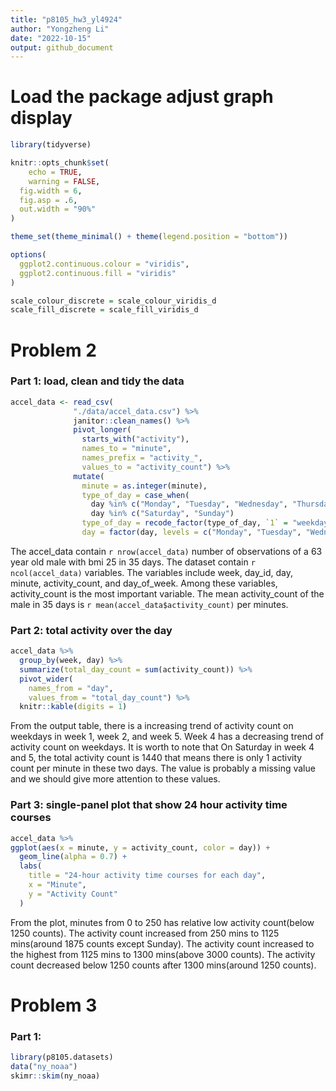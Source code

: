 ```yaml
---
title: "p8105_hw3_yl4924"
author: "Yongzheng Li"
date: "2022-10-15"
output: github_document
---
```


# Load the package adjust graph display
```r
library(tidyverse)

knitr::opts_chunk$set(
	echo = TRUE,
	warning = FALSE,
  fig.width = 6,
  fig.asp = .6,
  out.width = "90%"
)

theme_set(theme_minimal() + theme(legend.position = "bottom"))

options(
  ggplot2.continuous.colour = "viridis",
  ggplot2.continuous.fill = "viridis"
)

scale_colour_discrete = scale_colour_viridis_d
scale_fill_discrete = scale_fill_viridis_d
```

# Problem 2

### Part 1: load, clean and tidy the data
```r
accel_data <- read_csv(
              "./data/accel_data.csv") %>% 
              janitor::clean_names() %>% 
              pivot_longer(
                starts_with("activity"),
                names_to = "minute",
                names_prefix = "activity_",
                values_to = "activity_count") %>% 
              mutate(
                minute = as.integer(minute),
                type_of_day = case_when(
                  day %in% c("Monday", "Tuesday", "Wednesday", "Thursday", "Friday") ~ 1,
                  day %in% c("Saturday", "Sunday")                                   ~ 2),
                type_of_day = recode_factor(type_of_day, `1` = "weekday", `2` = "weekend"),
                day = factor(day, levels = c("Monday", "Tuesday", "Wednesday", "Thursday", "Friday","Saturday", "Sunday")))
```

The accel_data contain `r nrow(accel_data)` number of observations of a 63 year old male with bmi 25 in 35 days. The dataset contain `r ncol(accel_data)` variables. The variables include week, day_id, day, minute, activity_count, and day_of_week. Among these variables, activity_count is the most important variable. The mean activity_count of the male in 35 days is `r mean(accel_data$activity_count)` per minutes.

### Part 2: total activity over the day
```r
accel_data %>% 
  group_by(week, day) %>% 
  summarize(total_day_count = sum(activity_count)) %>% 
  pivot_wider(
    names_from = "day",
    values_from = "total_day_count") %>% 
  knitr::kable(digits = 1)

```

From the output table, there is a increasing trend of activity count on weekdays in week 1, week 2, and week 5. Week 4 has a decreasing trend of activity count on weekdays. It is worth to note that On Saturday in week 4 and 5, the total activity count is 1440 that means there is only 1 activity count per minute in these two days. The value is probably a missing value and we should give more attention to these values.

### Part 3: single-panel plot that show 24 hour activity time courses 
```r
accel_data %>% 
ggplot(aes(x = minute, y = activity_count, color = day)) +
  geom_line(alpha = 0.7) +
  labs(
    title = "24-hour activity time courses for each day",
    x = "Minute",
    y = "Activity Count"
  )
```
From the plot, minutes from 0 to 250 has relative low activity count(below 1250 counts). The activity count increased from 250 mins to 1125 mins(around 1875 counts except Sunday). The activity count increased to the highest from 1125 mins to 1300 mins(above 3000 counts). The activity count decreased below 1250 counts after 1300 mins(around 1250 counts).

# Problem 3

### Part 1: 
```r
library(p8105.datasets)
data("ny_noaa")
skimr::skim(ny_noaa)
```

